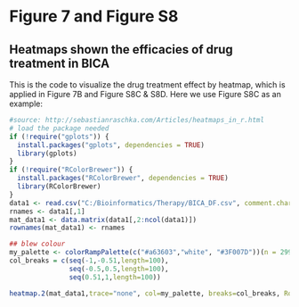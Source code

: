 # Figure 7 and Figure S8

## Heatmaps shown the efficacies of drug treatment in BICA

This is the code to visualize the drug treatment effect by heatmap, which is applied in Figure 7B and Figure S8C & S8D.
Here we use Figure S8C as an example:

```r
#source: http://sebastianraschka.com/Articles/heatmaps_in_r.html
# load the package needed
if (!require("gplots")) {
  install.packages("gplots", dependencies = TRUE)
  library(gplots)
}
if (!require("RColorBrewer")) {
  install.packages("RColorBrewer", dependencies = TRUE)
  library(RColorBrewer)
}
data1 <- read.csv("C:/Bioinformatics/Therapy/BICA_DF.csv", comment.char="#")
rnames <- data1[,1]
mat_data1 <- data.matrix(data1[,2:ncol(data1)])
rownames(mat_data1) <- rnames

## blew colour 
my_palette <- colorRampPalette(c("#a63603","white", "#3F007D"))(n = 299)
col_breaks = c(seq(-1,-0.51,length=100),  
               seq(-0.5,0.5,length=100),           
               seq(0.51,1,length=100))             

heatmap.2(mat_data1,trace="none", col=my_palette, breaks=col_breaks, Rowv="NA", Colv="NA", dendrogram="none")
```
